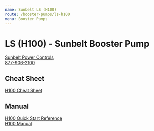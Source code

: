 ```yaml
---
name: Sunbelt LS (H100)
route: /booster-pumps/ls-h100
menu: Booster Pumps
---
```


# LS (H100) - Sunbelt Booster Pump

[Sunbelt Power Controls](http://www.sunbeltpowercontrols.com/)  
[877-906-2100](tel:877-906-2100)

## Cheat Sheet

[H100 Cheat Sheet](../public/vfds/cheat/H100-Cheat-Sheet.pdf)

## Manual

[H100 Quick Start Reference](../public/vfds/manual/H100-QSR.pdf)  
[H100 Manual](../public/vfds/manual/H100-Manual.pdf)
